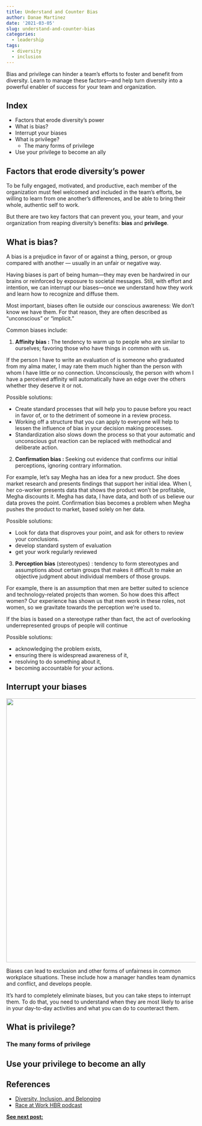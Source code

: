```yaml
---
title: Understand and Counter Bias
author: Danae Martinez
date: '2021-03-05'
slug: understand-and-counter-bias
categories:
  - leadership
tags:
  - diversity
  - inclusion
---
```


Bias and privilege can hinder a team’s efforts to foster and benefit from diversity. Learn to manage these factors—and help turn diversity into a powerful enabler of success for your team and organization.

## Index 

- Factors that erode diversity’s power
- What is bias?
- Interrupt your biases
- What is privilege?
  - The many forms of privilege
- Use your privilege to become an ally


## Factors that erode diversity’s power

To be fully engaged, motivated, and productive, each member of the organization must feel welcomed and included in the team’s efforts, be willing to learn from one another’s differences, and be able to bring their whole, authentic self to work.

But there are two key factors that can prevent you, your team, and your organization from reaping diversity’s benefits: **bias** and **privilege**. 

## What is bias? 

A bias is a prejudice in favor of or against a thing, person, or group compared with another — usually in an unfair or negative way.

Having biases is part of being human—they may even be hardwired in our brains or reinforced by exposure to societal messages. Still, with effort and intention, we can interrupt our biases—once we understand how they work and learn how to recognize and diffuse them.

Most important, biases often lie outside our conscious awareness: We don’t know we have them. For that reason, they are often described as “unconscious” or “implicit.”

Common biases include:

1. **Affinity bias :** The tendency to warm up to people who are similar to ourselves; favoring those who have things in common with us. 

If the person I have to write an evaluation of is someone who graduated from my alma mater, I may rate them much higher than the person with whom I have little or no connection. Unconsciously, the person with whom I have a perceived affinity will automatically have an edge over the others whether they deserve it or not.

Possible solutions: 

- Create standard processes that will help you to pause before you react in favor of, or to the detriment of someone in a review process.
- Working off a structure that you can apply to everyone will help to lessen the influence of bias in your decision making processes. 
- Standardization also slows down the process so that your automatic and unconscious gut reaction can be replaced with methodical and deliberate action. 
2. **Confirmation bias : ** Seeking out evidence that confirms our initial perceptions, ignoring contrary information.

For example, let's say Megha has an idea for a new product. She does market research and presents findings that support her initial idea. When I, her co-worker presents data that shows the product won't be profitable, Megha discounts it. Megha has data, I have data, and both of us believe our data proves the point. Confirmation bias becomes a problem when Megha pushes the product to market, based solely on her data.

Possible solutions: 

- Look for data that disproves your point, and ask for others to review your conclusions. 
- develop standard system of evaluation
- get your work regularly reviewed

3. **Perception bias** (stereotypes) : tendency to form stereotypes and assumptions about certain groups that makes it difficult to make an objective judgment about individual members of those groups. 

For example, there is an assumption that men are better suited to science and technology-related projects than women. So how does this affect women?
Our experience has shown us that men work in these roles, not women, so we gravitate towards the perception we're used to.

If the bias is based on a stereotype rather than fact, the act of overlooking underrepresented groups of people will continue

Possible solutions: 

- acknowledging the problem exists, 
- ensuring there is widespread awareness of it, 
- resolving to do something about it, 
- becoming accountable for your actions. 

## Interrupt your biases

<center>
 ![](/background6_diversity.png){width=700px}
</center>


Biases can lead to exclusion and other forms of unfairness in common workplace situations. These include how a manager handles team dynamics and conflict, and develops people.

It’s hard to completely eliminate biases, but you can take steps to interrupt them. To do that, you need to understand when they are most likely to arise in your day-to-day activities and what you can do to counteract them.

## What is privilege?

### The many forms of privilege

## Use your privilege to become an ally 


## References 
- [Diversity, Inclusion, and Belonging](https://edls.myhbp.org/hmm12/content/diversity/what_diversity_is_and_why_it_matters.html)
- [Race at Work HBR podcast](https://hbr.org/2020/11/podcast-race-at-work)

[**See next post:**]()
